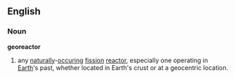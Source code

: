 ==English==
===Noun===
{{wikipedia}}
'''georeactor'''
# any [[naturally]]-[[occuring]] [[fission]] [[reactor]], especially one operating in [[Earth]]'s past, whether located in Earth's crust or at a geocentric location.